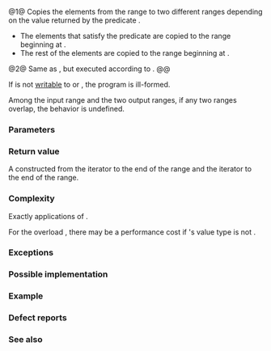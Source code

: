 {{cpp/title|partition_copy}}
{{cpp/algorithm/navbar}}
{{dcl begin}}
{{dcl header|algorithm}}
{{dcla|num=1|since=c++11|notes={{mark constexpr since c++20}}|
template&lt; class InputIt, class OutputIt1,
          class OutputIt2, class UnaryPred &gt;
std::pair&lt;OutputIt1, OutputIt2&gt;
    partition_copy( InputIt first, InputIt last,
                    OutputIt1 d_first_true, OutputIt2 d_first_false,
                    UnaryPred p );
}}
{{dcl|num=2|since=c++17|
template&lt; class ExecutionPolicy, class ForwardIt1, class ForwardIt2,
          class ForwardIt3, class UnaryPred &gt;
std::pair&lt;ForwardIt2, ForwardIt3&gt;
    partition_copy( ExecutionPolicy&amp;&amp; policy,
                    ForwardIt1 first, ForwardIt1 last,
                    ForwardIt2 d_first_true, ForwardIt3 d_first_false,
                    UnaryPred p );
}}
{{dcl end}}

@1@ Copies the elements from the range {{range|first|last}} to two different ranges depending on the value returned by the predicate {{c|p}}.
* The elements that satisfy the predicate {{c|p}} are copied to the range beginning at {{c|d_first_true}}.
* The rest of the elements are copied to the range beginning at {{c|d_first_false}}.

@2@ Same as {{v|1}}, but executed according to {{c|policy}}.
@@ {{cpp/algorithm/parallel overload precondition}}

If {{c|*first}} is not [[cpp/iterator#Types and writability|writable]] to {{c|d_first_true}} or {{c|d_first_false}}, the program is ill-formed.

Among the input range and the two output ranges, if any two ranges overlap, the behavior is undefined.

===Parameters===
{{par begin}}
{{par|first, last|the range of elements to copy from}}
{{par|d_first_true|the beginning of the output range for the elements that satisfy {{c|p}}}}
{{par|d_first_false|the beginning of the output range for the elements that do not satisfy {{c|p}}}}
{{par exec pol}}
{{par pred1|p|if the element should be placed in d_first_true|p1=InputIt}}
{{par hreq}}
{{par req named|InputIt|InputIterator}}
{{par req named|OutputIt1, OutputIt2|OutputIterator}}
{{par req named|ForwardIt1, ForwardIt2, ForwardIt3|ForwardIterator}}
{{par req named|UnaryPred|Predicate}}
{{par end}}

===Return value===
A {{lc|std::pair}} constructed from the iterator to the end of the {{c|d_first_true}} range and the iterator to the end of the {{c|d_first_false}} range.

===Complexity===
Exactly {{c|std::distance(first, last)}} applications of {{c|p}}.

For the overload {{v|2}}, there may be a performance cost if {{tt|ForwardIt}}'s value type is not {{named req|CopyConstructible}}.

===Exceptions===
{{cpp/algorithm/parallel exceptions reporting behavior|singular=yes}}

===Possible implementation===
{{eq impl|title1=partition_copy (1)|ver1=1|1=
template&lt;class InputIt, class OutputIt1,
         class OutputIt2, class UnaryPred&gt;
constexpr //&lt; since C++20
std::pair&lt;OutputIt1, OutputIt2&gt;
    partition_copy(InputIt first, InputIt last,
                   OutputIt1 d_first_true, OutputIt2 d_first_false,
                   UnaryPred p)
{
    for (; first != last; ++first)
    {
        if (p(*first))
        {
            *d_first_true = *first;
            ++d_first_true;
        }
        else
        {
            *d_first_false = *first;
            ++d_first_false;
        }
    }
    
    return std::pair&lt;OutputIt1, OutputIt2&gt;(d_first_true, d_first_false);
}
}}

===Example===
{{example
|code=
#include &lt;algorithm&gt;
#include &lt;iostream&gt;
#include &lt;utility&gt;

void print(auto rem, const auto&amp; v)
{
    for (std::cout &lt;&lt; rem; const auto&amp; x : v)
        std::cout &lt;&lt; x &lt;&lt; ' ';
    std::cout &lt;&lt; '\n';
}

int main()
{
    int arr[10] = {0, 1, 2, 3, 4, 5, 6, 7, 8, 9};
    int true_arr[5] = {0};
    int false_arr[5] = {0};
    
    std::partition_copy(std::begin(arr), std::end(arr),
                        std::begin(true_arr), std::begin(false_arr),
                        [](int i) { return 4 &lt; i; });
    
    print("true_arr:  ", true_arr);
    print("false_arr: ", false_arr);
}
|output=
true_arr:  5 6 7 8 9
false_arr: 0 1 2 3 4
}}

===Defect reports===
{{dr list begin}}
{{dr list item|paper=P0896R4|std=C++11&lt;br&gt;C++17|before=1. the value type of {{tt|InputIt}} (C++11)/{{tt|ForwardIt1}} (C++17)&lt;br&gt;{{nbsp|4}}was required to be {{named req|CopyAssignable}}&lt;br&gt;2. the two output ranges could overlap|after=1. not required&lt;br&gt;2. the behavior is&lt;br&gt;{{nbsp|4}}undefined in this case}}
{{dr list end}}

===See also===
{{dsc begin}}
{{dsc inc|cpp/algorithm/dsc partition}}
{{dsc inc|cpp/algorithm/dsc stable_partition}}
{{dsc inc|cpp/algorithm/dsc copy}}
{{dsc inc|cpp/algorithm/dsc remove_copy}}
{{dsc inc|cpp/algorithm/ranges/dsc partition_copy}}
{{dsc end}}

{{langlinks|de|es|fr|it|ja|pt|ru|zh}}